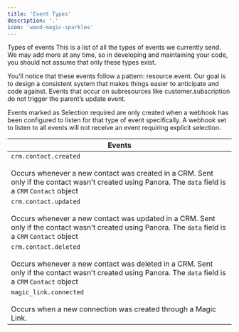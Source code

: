 ```yaml
---
title: 'Event Types'
description: '.'
icon: 'wand-magic-sparkles'
---
```


Types of events
This is a list of all the types of events we currently send. We may add more at any time, so in developing and maintaining your code, you should not assume that only these types exist.

You’ll notice that these events follow a pattern: resource.event. Our goal is to design a consistent system that makes things easier to anticipate and code against. Events that occur on subresources like customer.subscription do not trigger the parent’s update event.

Events marked as Selection required are only created when a webhook has been configured to listen for that type of event specifically. A webhook set to listen to all events will not receive an event requiring explicit selection.


| Events                                                                              |
|--------------------------------------------------------------------------------------|
| `crm.contact.created`  <br></br> Occurs whenever a new contact was created in a CRM. Sent only if the contact wasn't created using Panora. The `data` field is a `CRM` `Contact` object|
| `crm.contact.updated`  <br></br> Occurs whenever a new contact was updated in a CRM. Sent only if the contact wasn't created using Panora. The `data` field is a `CRM` `Contact` object |
| `crm.contact.deleted`  <br></br> Occurs whenever a new contact was deleted in a CRM. Sent only if the contact wasn't created using Panora. The `data` field is a `CRM` `Contact` object |
| `magic_link.connected`  <br></br> Occurs when a new connection was created through a Magic Link. | 
